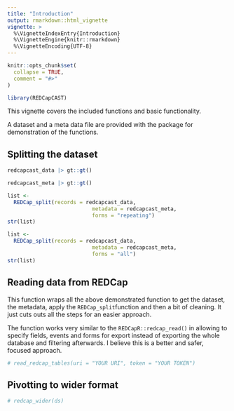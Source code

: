 ```yaml
---
title: "Introduction"
output: rmarkdown::html_vignette
vignette: >
  %\VignetteIndexEntry{Introduction}
  %\VignetteEngine{knitr::rmarkdown}
  %\VignetteEncoding{UTF-8}
---
```


```r
knitr::opts_chunk$set(
  collapse = TRUE,
  comment = "#>"
)
```

```r
library(REDCapCAST)
```

This vignette covers the included functions and basic functionality.

A dataset and a meta data file are provided with the package for demonstration of the functions.

## Splitting the dataset

```r
redcapcast_data |> gt::gt()
```

```r
redcapcast_meta |> gt::gt()
```
```r
list <-
  REDCap_split(records = redcapcast_data,
                           metadata = redcapcast_meta,
                           forms = "repeating")
str(list)
```

```r
list <-
  REDCap_split(records = redcapcast_data,
                           metadata = redcapcast_meta,
                           forms = "all")
str(list)
```

## Reading data from REDCap

This function wraps all the above demonstrated function to get the dataset, the metadata, apply the `REDCap_split`function and then a bit of cleaning. It just cuts outs all the steps for an easier approach.

The function works very similar to the `REDCapR::redcap_read()` in allowing to specify fields, events and forms for export instead of exporting the whole database and filtering afterwards. I believe this is a better and safer, focused approach. 

```r
# read_redcap_tables(uri = "YOUR URI", token = "YOUR TOKEN")
```

## Pivotting to wider format

```r
# redcap_wider(ds)
```


